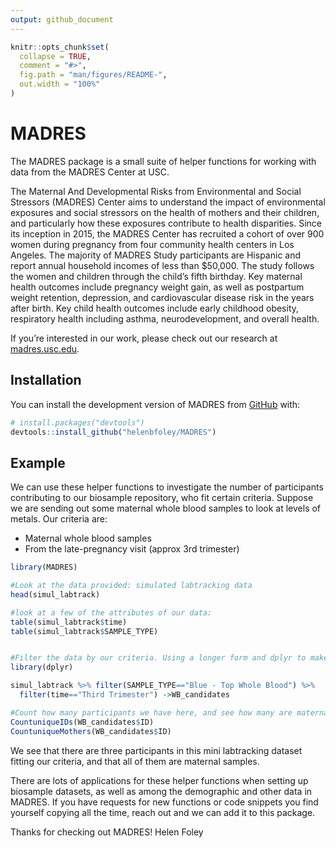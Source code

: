 ```yaml
---
output: github_document
---
```


<!-- README.md is generated from README.Rmd. Please edit that file -->

```r
knitr::opts_chunk$set(
  collapse = TRUE,
  comment = "#>",
  fig.path = "man/figures/README-",
  out.width = "100%"
)
```

# MADRES

<!-- badges: start -->
<!-- badges: end -->

The MADRES package is a small suite of helper functions for working with data from the MADRES Center at USC. 

The Maternal And Developmental Risks from Environmental and Social Stressors (MADRES) Center aims to understand the impact of environmental exposures and social stressors on the health of mothers and their children, and particularly how these exposures contribute to health disparities. Since its inception in 2015, the MADRES Center has recruited a cohort of over 900 women during pregnancy from four community health centers in Los Angeles. The majority of MADRES Study participants are Hispanic and report annual household incomes of less than $50,000. The study follows the women and children through the child’s fifth birthday. Key maternal health outcomes include pregnancy weight gain, as well as postpartum weight retention, depression, and cardiovascular disease risk in the years after birth. Key child health outcomes include early childhood obesity, respiratory health including asthma, neurodevelopment, and overall health.

If you're interested in our work, please check out our research at [madres.usc.edu](madres.usc.edu). 

## Installation

You can install the development version of MADRES from [GitHub](https://github.com/) with:

``` r
# install.packages("devtools")
devtools::install_github("helenbfoley/MADRES")
```

## Example

We can use these helper functions to investigate the number of participants contributing to our biosample repository, who fit certain criteria. Suppose we are sending out some maternal whole blood samples to look at levels of metals. Our criteria are: 

* Maternal whole blood samples
* From the late-pregnancy visit (approx 3rd trimester)

```r
library(MADRES)

#Look at the data provided: simulated labtracking data
head(simul_labtrack)

#look at a few of the attributes of our data: 
table(simul_labtrack$time)
table(simul_labtrack$SAMPLE_TYPE)


#Filter the data by our criteria. Using a longer form and dplyr to make this easy to read. 
library(dplyr)

simul_labtrack %>% filter(SAMPLE_TYPE=="Blue - Top Whole Blood") %>% 
  filter(time=="Third Trimester") ->WB_candidates

#Count how many participants we have here, and see how many are maternal samples. 
CountuniqueIDs(WB_candidates$ID)
CountuniqueMothers(WB_candidates$ID)
```


We see that there are three participants in this mini labtracking dataset fitting our criteria, and that all of them are maternal samples. 

There are lots of applications for these helper functions when setting up biosample datasets, as well as among the demographic and other data in MADRES. If you have requests for new functions or code snippets you find yourself copying all the time, reach out and we can add it to this package. 

Thanks for checking out MADRES!
Helen Foley

